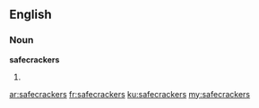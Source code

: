 ==English==

===Noun===
'''safecrackers'''

# {{plural of|safecracker}}

[[ar:safecrackers]]
[[fr:safecrackers]]
[[ku:safecrackers]]
[[my:safecrackers]]
